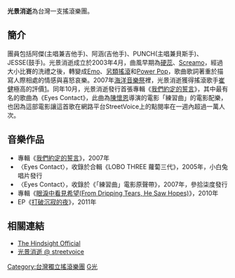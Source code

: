 {{Unreferenced|time=2019-10-18}}
{{藝人
| 姓名 = 光景消逝
| 類型 = 組合
| 圖片 = 
| 圖片簡介 = 
| 圖片尺寸 = 
| 英文名 = Hindsight
| 國籍 = {{ROC}} 
| 音樂類型 = [[情感核|情感核]]、[[另類搖滾|另類搖滾]]、[[power_pop|power pop]]
| 活躍年代 = 
| 唱片公司 = 
| 網站 = 
| 現任成員 = 阿傑（主唱兼吉他手）<br />PUNCH（主唱兼BASS手）<br />阿涵（吉他手）<br />JESSE（鼓手）
| 过往成员 = Rico老哥(主唱兼BASS手)<br />依穎(鼓手)<br />阿信(鼓手)
}}

'''光景消逝'''為台灣一支搖滾樂團。

==簡介==
團員包括阿傑(主唱兼吉他手)、阿涵(吉他手)、PUNCH(主唱兼貝斯手)、JESSE(鼓手)。光景消逝成立於2003年4月，曲風早期為[[硬蕊|硬蕊]]、[[Screamo|Screamo]]，經過大小比賽的洗禮之後，轉變成[[Emo|Emo]]、[[另類搖滾|另類搖滾]]和[[Power_Pop|Power Pop]]，歌曲歌詞著重於描寫人際相處的情感與喜怒哀樂。2007年[[海洋音樂祭|海洋音樂祭]]裡，光景消逝獲得搖滾歌手[[崔健|崔健]]極高的評價[https://web.archive.org/web/20071118020920/http://tw.streetvoice.com/diary/user-article.asp?dn=57705]。同年10月，光景消逝發行首張專輯《[[我們約定的誓言|我們約定的誓言]]》，其中最有名的歌曲為《Eyes Contact》，此曲為[[陳懷恩|陳懷恩]]導演的電影「練習曲」的電影配樂，也因為這部電影讓這首歌在網路平台StreetVoice上的點閱率在一週內超過一萬人次。

==音樂作品==
*專輯《[[我們約定的誓言|我們約定的誓言]]》，2007年 
*〈Eyes Contact〉，收錄於合輯《LOBO THREE 蘿蔔三代》，2005年，小白兔唱片發行
*〈Eyes Contact〉，收錄於《「練習曲」電影原聲帶》，2007年，參拾柒度發行
*專輯《[[眼淚中看見希望(From_Dripping_Tears,_He_Saw_Hopes)|眼淚中看見希望(From Dripping Tears, He Saw Hopes)]]》，2010年
*EP《[[打破沉寂的夜|打破沉寂的夜]]》，2011年

==相關連結==
*[http://www.facebook.com/thehindsight The Hindsight Official]{{Wayback|url=http://www.facebook.com/thehindsight |date=20170224045207 }}
*[https://web.archive.org/web/20071118025706/http://tw.streetvoice.com/profile/profile.asp?sd=389085 光景消逝 @ streetvoice]

{{Portal bar|台灣|音樂}}

[[Category:台灣獨立搖滾樂團|Category:台灣獨立搖滾樂團]]
[[Category:台灣另類搖滾樂團|G光]]